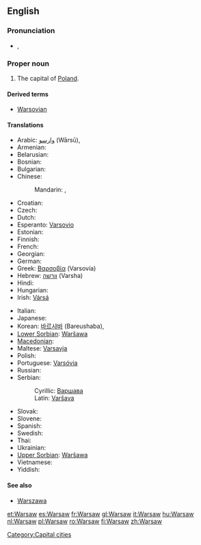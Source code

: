 {{wikipedia}}
==English==

===Pronunciation===
* {{a|UK}} {{IPA|/ˈwɔː(ɹ).sɔː(ɹ)/}}, {{SAMPA|/"wO:(r).sO:(r)/}}

===Proper noun===
{{infl|en|proper noun}}

# The capital of [[Poland]].

====Derived terms====
* [[Warsovian]]

====Translations====
{{trans-top|Capital city of Poland}}
* Arabic: [[وارسو]] (Wārsū),  {{t|ar|وارسو|m|tr=Waarsuu|sc=Arab}}
* Armenian: {{t-|hy|Վարշավա|tr=Varšava|sc=Armn|xs=Armenian}}
* Belarusian: {{t-|be|Варшава|f|tr=Varšáva|sc=Cyrl|xs=Belarusian}}
* Bosnian: {{t-|bs|Varšava|m}}
* Bulgarian: {{t-|bg|Варшава|f|tr=Varšava|sc=Cyrl}}
* Chinese:
*: Mandarin: {{t|cmn|華沙|sc=Hani|xs=Mandarin}},  {{t|cmn|华沙 |tr=Huáshā|sc=Hani|xs=Mandarin}}
* Croatian: {{t-|hr|Varšava|f}}
* Czech: {{t+|cs|Varšava|f}}
* Dutch: {{t+|nl|Warschau}}
* Esperanto: [[Varsovio]]
* Estonian: {{t-|et|Varssavi}}
* Finnish: {{t+|fi|Varsova}}
* French: {{t+|fr|Varsovie}}
* Georgian: {{t|ka|ვარშავა|sc=Geor}}
* German: {{t+|de|Warschau}}
* Greek: [[Βαρσοβία]] (Varsovía) {{f}}
* Hebrew: [[וורשה]] (Varsha)
* Hindi: {{t|hi|वारसॉ|sc=Deva}}
* Hungarian: {{t+|hu|Varsó}}
* Irish: [[Vársá]]
{{trans-mid}}
* Italian: {{t+|it|Varsavia|f}}
* Japanese: {{t+|ja|ワルシャワ|tr=Warushawa|sc=Jpan}}
* Korean: [[바르샤바]] (Bareushaba),  {{t|ko|바르샤바|tr=Bareushaba|sc=Kore}}
* [[Lower Sorbian]]: [[Waršawa]] {{f}}
* [[Macedonian]]: {{t-|mk|Варшава|f|tr=Váršava|sc=Cyrl|xs=Macedonian}}
* Maltese: [[Varsavja]]
* Polish: {{t+|pl|Warszawa|f}}
* Portuguese: [[Varsóvia]]
* Russian: {{t+|ru|Варшава|f|tr=Varšáva|sc=Cyrl}}
* Serbian:
*: Cyrillic: [[Варшава#Serbian|Варшава]] {{f}}
*: Latin: [[Varšava#Serbian|Varšava]] {{f}}
* Slovak: {{t|sk|Varšava|f}}
* Slovene: {{t+|sl|Varšava|f}}
* Spanish: {{t+|es|Varsovia}}
* Swedish: {{t-|sv|Warszawa}}
* Thai: {{t|th|วอร์ซอ|sc=Thai}}
* Ukrainian: {{t|uk|Варшава|f|tr=Varšáva|sc=Cyrl}}
* [[Upper Sorbian]]: [[Waršawa]] {{f}}
* Vietnamese: {{t|vi|Warszawa}}
* Yiddish: {{t|yi|ווארשע|sc=yi-Hebr}}
{{trans-bottom}}

====See also====
* [[Warszawa]]

[[Category:Capital cities]]

[[et:Warsaw]]
[[es:Warsaw]]
[[fr:Warsaw]]
[[gl:Warsaw]]
[[it:Warsaw]]
[[hu:Warsaw]]
[[nl:Warsaw]]
[[pl:Warsaw]]
[[ro:Warsaw]]
[[fi:Warsaw]]
[[zh:Warsaw]]